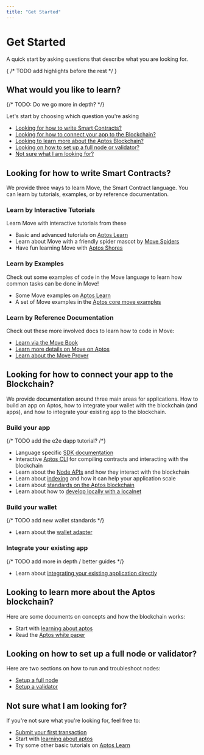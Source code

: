 ```yaml
---
title: "Get Started"
---
```


# Get Started

A quick start by asking questions that describe what you are looking for.

{ /* TODO add highlights before the rest */ }
## What would you like to learn?

{/* TODO: Do we go more in depth? */}

Let's start by choosing which question you're asking

* [Looking for how to write Smart Contracts?](#looking-for-how-to-write-smart-contracts)
* [Looking for how to connect your app to the Blockchain?](#looking-for-how-to-connect-your-app-to-the-blockchain)
* [Looking to learn more about the Aptos Blockchain?](#looking-to-learn-more-about-the-aptos-blockchain)
* [Looking on how to set up a full node or validator?](#looking-on-how-to-set-up-a-full-node-or-validator)
* [Not sure what I am looking for?](#not-sure-what-i-am-looking-for)

## Looking for how to write Smart Contracts?

We provide three ways to learn Move, the Smart Contract language.  You can learn
by tutorials, examples, or by reference documentation.

### Learn by Interactive Tutorials

Learn Move with interactive tutorials from these

- Basic and advanced tutorials on [Aptos Learn](https://learn.aptoslabs.com/tutorials)
- Learn about Move with a friendly spider mascot by [Move Spiders](https://movespiders.com)
- Have fun learning Move with [Aptos Shores](https://www.aptosshores.com)

### Learn by Examples

Check out some examples of code in the Move language to learn how common tasks
can be done in Move!

- Some Move examples on [Aptos Learn](https://learn.aptoslabs.com/examples)
- A set of Move examples in the [Aptos core move examples](https://github.com/aptos-labs/aptos-core/tree/main/aptos-move/move-examples)


### Learn by Reference Documentation

Check out these more involved docs to learn how to code in Move:

- [Learn via the Move Book](smart-contracts/learn-move/book.mdx)
- [Learn more details on Move on Aptos](smart-contracts.mdx)
- [Learn about the Move Prover](smart-contracts/learn-move/prover.mdx)

## Looking for how to connect your app to the Blockchain?

We provide documentation around three main areas for applications.  How to build
an app on Aptos, how to integrate your wallet with the blockchain (and apps),
and how to integrate your existing app to the blockchain.

### Build your app

{/* TODO add the e2e dapp tutorial? /*}
- Language specific [SDK documentation](sdks.mdx)
- Interactive [Aptos CLI](cli.mdx) for compiling contracts and interacting with the blockchain
- Learn about the [Node APIs](apis.mdx) and how they interact with the blockchain
- Learn about [indexing](indexer.mdx) and how it can help your application scale
- Learn about [standards on the Aptos blockchain](smart-contracts/aptos-standards.mdx)
- Learn about how to [develop locally with a localnet](cli/running-a-local-network.mdx)

### Build your wallet

{/* TODO add new wallet standards */}
- Learn about the [wallet adapter](sdks/wallet-adapter.mdx)

### Integrate your existing app

{/* TODO add more in depth / better guides */}
- Learn about [integrating your existing application directly](advanced-guides/system-integrators-guide.mdx)

## Looking to learn more about the Aptos blockchain?

Here are some documents on concepts and how the blockchain works:

- Start with [learning about aptos](../network/blockchain.mdx)
- Read the [Aptos white paper](../network/blockchain/aptos-white-paper.mdx)

## Looking on how to set up a full node or validator?

Here are two sections on how to run and troubleshoot nodes:

- [Setup a full node](../network/nodes/full-node.mdx)
- [Setup a validator](../network/nodes/validator-node.mdx)

## Not sure what I am looking for?

If you're not sure what you're looking for, feel free to:
- [Submit your first transaction](https://learn.aptoslabs.com/my-first-series/transaction)
- Start with [learning about aptos](../network/blockchain.mdx)
- Try some other basic tutorials on [Aptos Learn](https://learn.aptoslabs.com/tutorials)
